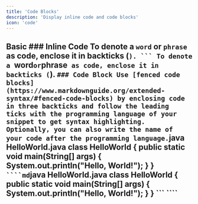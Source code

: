 ```yaml
---
title: 'Code Blocks'
description: 'Display inline code and code blocks'
icon: 'code'
---
```

## Basic ### Inline Code To denote a `word` or `phrase` as code, enclose it in backticks (`). ``` To denote a `word` or `phrase` as code, enclose it in backticks (`). ``` ### Code Block Use [fenced code blocks](https://www.markdownguide.org/extended-syntax/#fenced-code-blocks) by enclosing code in three backticks and follow the leading ticks with the programming language of your snippet to get syntax highlighting. Optionally, you can also write the name of your code after the programming language. ```java HelloWorld.java class HelloWorld { public static void main(String[] args) { System.out.println("Hello, World!"); } } ``` ````md ```java HelloWorld.java class HelloWorld { public static void main(String[] args) { System.out.println("Hello, World!"); } } ``` ````